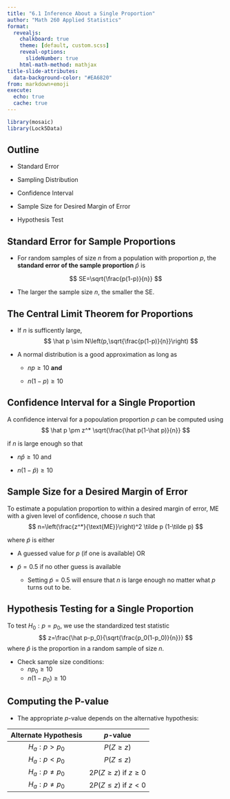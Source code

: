 ```yaml
---
title: "6.1 Inference About a Single Proportion"
author: "Math 260 Applied Statistics"
format:
  revealjs:
    chalkboard: true
    theme: [default, custom.scss]
    reveal-options:
      slideNumber: true
    html-math-method: mathjax
title-slide-attributes:
  data-background-color: "#EA6820"
from: markdown+emoji
execute:
  echo: true
  cache: true
---
```


```r
library(mosaic)
library(Lock5Data)
```


## Outline

* Standard Error

* Sampling Distribution

* Confidence Interval

* Sample Size for Desired Margin of Error

* Hypothesis Test


## Standard Error for Sample Proportions  


* For random samples of size $n$ from a population with proportion $p$, the **standard error of the sample proportion** $\hat p$ is

$$
SE=\sqrt{\frac{p(1-p)}{n}}
$$


* The larger the sample size $n$, the smaller the SE.



## The Central Limit Theorem for Proportions  

* If $n$ is sufficently large,
$$
\hat p \sim N\left(p,\sqrt{\frac{p(1-p)}{n}}\right)
$$

* A normal distribution is a good approximation as long as

  + $np\ge 10$ **and**

  + $n(1-p)\ge 10$



## Confidence Interval for a Single Proportion

A confidence interval for a popoulation proportion $p$ can be computed using  
$$
\hat p \pm z^* \sqrt{\frac{\hat p(1-\hat p)}{n}}
$$

if $n$ is large enough so that  

* $n\hat p\ge 10$ and  

* $n (1-\hat p)\ge 10$  



## Sample Size for a Desired Margin of Error  

To estimate a population proportion to within a desired margin of error, $\text{ME}$ with a given level of confidence, choose $n$ such that  
$$
n=\left(\frac{z^*}{\text{ME}}\right)^2 \tilde p (1-\tilde p)
$$

where $\tilde p$ is either  

* A guessed value for $p$ (if one is available) OR


* $\tilde p=0.5$ if no other guess is available

  +  Setting $\tilde p=0.5$ will ensure that $n$ is large enough no matter what $p$ turns out to be.  


## Hypothesis Testing for a Single Proportion  

To test $H_0:p=p_0$, we use the standardized test statistic 
$$
z=\frac{\hat p-p_0}{\sqrt{\frac{p_0(1-p_0)}{n}}}
$$
where $\hat p$ is the proportion in a random sample of size $n$.   

* Check sample size conditions:  
  + $np_0\ge 10$  
  + $n(1-p_0)\ge 10$  
  
## Computing the P-value  

* The appropriate $p$-value depends on the alternative hypothesis:  


| Alternate Hypothesis 	|         $p$-value        	|
|:--------------------:	|:------------------------:	|
| $H_a: p>p_0$         	|        $P(Z\ge z)$       	|
| $H_a: p < p_0$       	|        $P(Z\le z)$       	|
| $H_a:p\neq p_0$      	| $2P(Z\ge z)$ if $z\ge 0$ 	|
| $H_a:p\neq p_0$      	|   $2P(Z\le z)$ if $z<0$  	|

